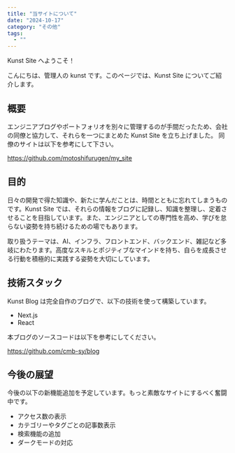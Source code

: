 ```yaml
---
title: "当サイトについて"
date: "2024-10-17"
category: "その他"
tags:
  - ""
---
```


Kunst Site へようこそ！

こんにちは、管理人の kunst です。このページでは、Kunst Site についてご紹介します。

## 概要

エンジニアブログやポートフォリオを別々に管理するのが手間だったため、会社の同僚と協力して、それらを一つにまとめた Kunst Site を立ち上げました。
同僚のサイトは以下を参考にして下さい。

https://github.com/motoshifurugen/my_site

## 目的

日々の開発で得た知識や、新たに学んだことは、時間とともに忘れてしまうものです。Kunst Site では、それらの情報をブログに記録し、知識を整理し、定着させることを目指しています。また、エンジニアとしての専門性を高め、学びを怠らない姿勢を持ち続けるための場でもあります。

取り扱うテーマは、AI、インフラ、フロントエンド、バックエンド、雑記など多岐にわたります。高度なスキルとポジティブなマインドを持ち、自らを成長させる行動を積極的に実践する姿勢を大切にしています。

## 技術スタック

Kunst Blog は完全自作のブログで、以下の技術を使って構築しています。

- Next.js
- React

本ブログのソースコードは以下を参考にしてください。

https://github.com/cmb-sy/blog

## 今後の展望

今後の以下の新機能追加を予定しています。もっと素敵なサイトにするべく奮闘中です。

- アクセス数の表示
- カテゴリーやタグごとの記事数表示
- 検索機能の追加
- ダークモードの対応

